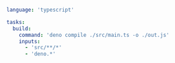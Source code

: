 ```yaml title="<project>/moon.yml" {6-9}
language: 'typescript'

tasks:
  build:
    command: 'deno compile ./src/main.ts -o ./out.js'
    inputs:
      - 'src/**/*'
      - 'deno.*'
```
